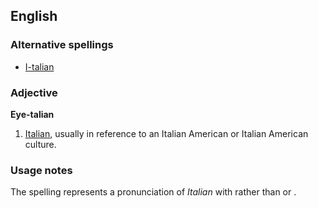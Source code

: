 {{rfd}}
==English==

===Alternative spellings===
* [[I-talian]]

===Adjective===
'''Eye-talian'''

# {{US|slang|uncommon|derogatory}} [[Italian]], usually in reference to an Italian American or Italian American culture.

===Usage notes===
The spelling represents a pronunciation of ''Italian'' with {{IPA|/aɪ/}} rather than {{IPA|/ɪ/}} or {{IPA|/ə/}}.